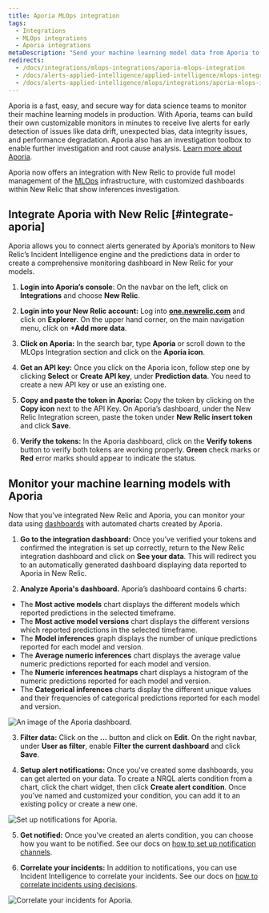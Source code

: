 ```yaml
---
title: Aporia MLOps integration
tags:
  - Integrations
  - MLOps integrations  
  - Aporia integrations
metaDescription: "Send your machine learning model data from Aporia to New Relic to understand your model's performance."
redirects:
  - /docs/integrations/mlops-integrations/aporia-mlops-integration
  - /docs/alerts-applied-intelligence/applied-intelligence/mlops-integrations/aporia-mlops-integration
  - /docs/alerts-applied-intelligence/mlops/integrations/aporia-mlops-integration
---
```


Aporia is a fast, easy, and secure way for data science teams to monitor their machine learning models in production. With Aporia, teams can build their own customizable monitors in minutes to receive live alerts for early detection of issues like data drift, unexpected bias, data integrity issues, and performance degradation. Aporia also has an investigation toolbox to enable further investigation and root cause analysis. [Learn more about Aporia](https://www.aporia.com). 

Aporia now offers an integration with New Relic to provide full model management of the [MLOps](/docs/alerts-applied-intelligence/mlops/get-started/intro-mlops/) infrastructure, with customized dashboards within New Relic that show inferences investigation.

## Integrate Aporia with New Relic [#integrate-aporia] 

Aporia allows you to connect alerts generated by Aporia’s monitors to New Relic’s Incident Intelligence engine and the predictions data in order to create a comprehensive monitoring dashboard in New Relic for your models.

1. **Login into Aporia’s console**: On the navbar on the left, click on **Integrations** and choose **New Relic**.

2. **Login into your New Relic account:** Log into **[one.newrelic.com](https://one.newrelic.com)** and click on **Explorer**. On the upper hand corner, on the main navigation menu, click on **+Add more data**.     
    
3. **Click on Aporia:** In the search bar, type **Aporia** or scroll down to the MLOps Integration section and click on the **Aporia icon**.  
      
4. **Get an API key:** Once you click on the Aporia icon, follow step one by clicking **Select** or **Create API key**, under **Prediction data**. You need to create a new API key or use an existing one. 
 
5. **Copy and paste the token in Aporia:** Copy the token by clicking on the **Copy icon** next to the API Key. On Aporia’s dashboard, under the New Relic Integration screen, paste the token under **New Relic insert token** and click **Save**.

6. **Verify the tokens:** In the Aporia dashboard, click on the **Verify tokens** button to verify both tokens are working properly. **Green** check marks or **Red** error marks should appear to indicate the status. 
            
## Monitor your machine learning models with Aporia

Now that you’ve integrated New Relic and Aporia, you can monitor your data using [dashboards](/docs/query-your-data/explore-query-data/dashboards/introduction-dashboards/) with automated charts created by Aporia. 
    
1. **Go to the integration dashboard:** Once you’ve verified your tokens and confirmed the integration is set up correctly, return to the New Relic integration dashboard and click on **See your data**. This will redirect you to an automatically generated dashboard displaying data reported to Aporia in New Relic. 

2. **Analyze Aporia's dashboard.** Aporia’s dashboard contains 6 charts: 
* The **Most active models** chart displays the different models which reported predictions in the selected timeframe.
* The **Most active model versions** chart displays the different versions which reported predictions in the selected timeframe. 
* The **Model inferences** graph displays the number of unique predictions reported for each model and version. 
* The **Average numeric inferences** chart displays the average value numeric predictions reported for each model and version. 
* The **Numeric inferences heatmaps** chart displays a histogram of the numeric predictions reported for each model and version. 
* The **Categorical inferences** charts display the different unique values and their frequencies of categorical predictions reported for each model and version. 

![An image of the Aporia dashboard.](./images/aporia1.png "An image of the Aporia dashboard")
    
3. **Filter data:** Click on the **…** button and click on **Edit**. On the right navbar, under **User as filter**, enable **Filter the current dashboard** and click **Save**.
        
4. **Setup alert notifications:** Once you've created some dashboards, you can get alerted on your data. To create a NRQL alerts condition from a chart, click the chart widget, then click **Create alert condition**. Once you've named and customized your condition, you can add it to an existing policy or create a new one.

![Set up notifications for Aporia.](./images/aporia2.png "Set up notifications for Aporia")

5. **Get notified:** Once you've created an alerts condition, you can choose how you want to be notified. See our docs on [how to set up notification channels](/docs/alerts-applied-intelligence/new-relic-alerts/alert-notifications/notification-channels-control-where-send-alerts/).
        
6. **Correlate your incidents:** In addition to notifications, you can use Incident Intelligence to correlate your incidents. See our docs on [how to correlate incidents using decisions](/docs/alerts-applied-intelligence/applied-intelligence/incident-intelligence/change-applied-intelligence-correlation-logic-decisions/).

![Correlate your incidents for Aporia.](./images/aporia3.png "Correlate your incidents for Aporia")
